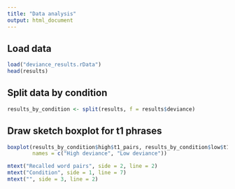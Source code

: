 ```yaml
---
title: "Data analysis"
output: html_document
---
```


## Load data
```r
load("deviance_results.rData") 
head(results)
```

## Split data by condition
```r
results_by_condition <- split(results, f = results$deviance) 
```

## Draw sketch boxplot for t1 phrases
```r
boxplot(results_by_condition$high$t1_pairs, results_by_condition$low$t1_pairs, 
        names = c("High deviance", "Low deviance"))

mtext("Recalled word pairs", side = 2, line = 2)
mtext("Condition", side = 1, line = 7)
mtext("", side = 3, line = 2)
```